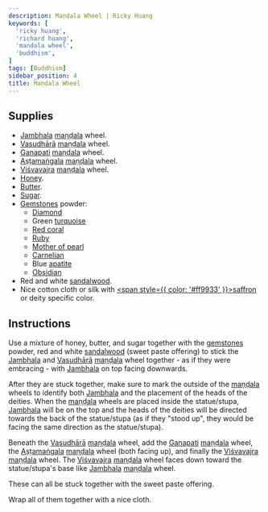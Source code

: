 ```yaml
---
description: Maṇḍala Wheel | Ricky Huang
keywords: [
  'ricky huang',
  'richard huang',
  'mandala wheel',
  'buddhism',
]
tags: [Buddhism]
sidebar_position: 4
title: Maṇḍala Wheel
---
```


<Welcome />

## Supplies

- [Jambhala](https://en.wikipedia.org/wiki/Jambhala) [maṇḍala](https://en.wikipedia.org/wiki/Mandala) wheel.
- [Vasudhārā](https://en.wikipedia.org/wiki/Vasudhara) [maṇḍala](https://en.wikipedia.org/wiki/Mandala) wheel.
- [Ganapati](https://en.wikipedia.org/wiki/Ganesha) [maṇḍala](https://en.wikipedia.org/wiki/Mandala) wheel.
- [Aṣṭamaṅgala](https://en.wikipedia.org/wiki/Ashtamangala) [maṇḍala](https://en.wikipedia.org/wiki/Mandala) wheel.
- [Viśvavajra](https://en.wikipedia.org/wiki/Vajra) [maṇḍala](https://en.wikipedia.org/wiki/Mandala) wheel.
- [Honey](https://en.wikipedia.org/wiki/Honey).
- [Butter](https://en.wikipedia.org/wiki/Butter).
- [Sugar](https://en.wikipedia.org/wiki/Sugar).
- [Gemstones](https://en.wikipedia.org/wiki/Gemstone) powder:
  - [Diamond](https://en.wikipedia.org/wiki/Diamond_(gemstone))
  - Green [turquoise](https://en.wikipedia.org/wiki/Turquoise)
  - [Red coral](https://en.wikipedia.org/wiki/Precious_coral)
  - [Ruby](https://en.wikipedia.org/wiki/Ruby)
  - [Mother of pearl](https://en.wikipedia.org/wiki/Nacre)
  - [Carnelian](https://en.wikipedia.org/wiki/Carnelian)
  - Blue [apatite](https://en.wikipedia.org/wiki/Apatite)
  - [Obsidian](https://en.wikipedia.org/wiki/Obsidian)
- Red and white [sandalwood](https://en.wikipedia.org/wiki/Sandalwood).
- Nice cotton cloth or silk with [<span style={{ color: '#ff9933' }}>saffron</span>](https://en.wikipedia.org/wiki/Saffron_(color)) or deity specific color.

## Instructions

Use a mixture of honey, butter, and sugar together with
the [gemstones](https://en.wikipedia.org/wiki/Gemstone) powder,
red and white [sandalwood](https://en.wikipedia.org/wiki/Sandalwood) (sweet paste offering) to stick
the [Jambhala](https://en.wikipedia.org/wiki/Jambhala)
and [Vasudhārā](https://en.wikipedia.org/wiki/Vasudhara) [maṇḍala](https://en.wikipedia.org/wiki/Mandala) wheel
together - as if they were embracing -
with [Jambhala](https://en.wikipedia.org/wiki/Jambhala) on top facing downwards.

After they are stuck together, make sure to mark the outside of
the [maṇḍala](https://en.wikipedia.org/wiki/Mandala) wheels
to identify both [Jambhala](https://en.wikipedia.org/wiki/Jambhala)
and the placement of the heads of the deities.
When the [maṇḍala](https://en.wikipedia.org/wiki/Mandala) wheels are placed inside the statue/stupa,
[Jambhala](https://en.wikipedia.org/wiki/Jambhala) will be on the top
and the heads of the deities will be directed towards the back of the statue/stupa
(as if they "stood up", they would be facing the same direction as the statue/stupa).

Beneath the [Vasudhārā](https://en.wikipedia.org/wiki/Vasudhara) [maṇḍala](https://en.wikipedia.org/wiki/Mandala) wheel,
add the [Ganapati](https://en.wikipedia.org/wiki/Ganesha) [maṇḍala](https://en.wikipedia.org/wiki/Mandala) wheel,
the [Aṣṭamaṅgala](https://en.wikipedia.org/wiki/Ashtamangala) [maṇḍala](https://en.wikipedia.org/wiki/Mandala) wheel (both facing up),
and finally the [Viśvavajra](https://en.wikipedia.org/wiki/Vajra) [maṇḍala](https://en.wikipedia.org/wiki/Mandala) wheel. The [Viśvavajra](https://en.wikipedia.org/wiki/Vajra) [maṇḍala](https://en.wikipedia.org/wiki/Mandala) wheel
faces down toward the statue/stupa's base like
[Jambhala](https://en.wikipedia.org/wiki/Jambhala) [maṇḍala](https://en.wikipedia.org/wiki/Mandala) wheel.

These can all be stuck together with the sweet paste offering.

Wrap all of them together with a nice cloth.

